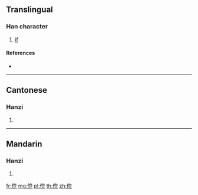 {{also|儻}}
==Translingual==

===Han character===
{{Han char|rn=9|rad=人|as=10|sn=12|four=|canj=OFBU|ids=⿰亻党}}

# [[if]]

====References====
* {{Han ref|kx=0114.051|hdz=10202.160|uh=50A5|ud=20645}}

----

==Cantonese==

===Hanzi===
{{yue-hanzi|jyut=|y=tong2|tra=儻}}

# {{defn|lang=yue|sort=人10}}

----

==Mandarin==

===Hanzi===
{{cmn-hanzi|tra=儻|pin=[[tǎng]] ([[tang3]])|wg=t'ang<sup>3</sup>}}

# {{defn|lang=cmn|sort=人10}}

[[fr:傥]]
[[mg:傥]]
[[pl:傥]]
[[th:傥]]
[[zh:傥]]